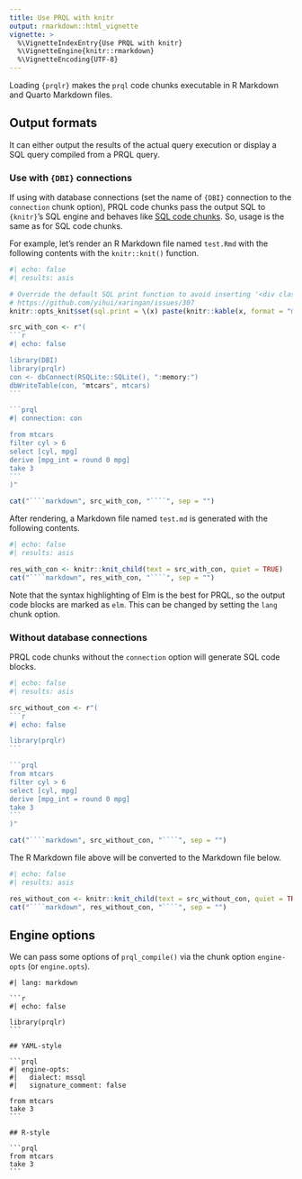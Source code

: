 ```yaml
---
title: Use PRQL with knitr
output: rmarkdown::html_vignette
vignette: >
  %\VignetteIndexEntry{Use PRQL with knitr}
  %\VignetteEngine{knitr::rmarkdown}
  %\VignetteEncoding{UTF-8}
---
```


Loading `{prqlr}` makes the `prql` code chunks executable in R Markdown and Quarto Markdown files.

## Output formats

It can either output the results of the actual query execution or display a SQL query compiled from a PRQL query.

### Use with `{DBI}` connections

If using with database connections (set the name of `{DBI}` connection to the `connection` chunk option),
PRQL code chunks pass the output SQL to `{knitr}`'s SQL engine and
behaves like [SQL code chunks](https://bookdown.org/yihui/rmarkdown/language-engines.html#sql).
So, usage is the same as for SQL code chunks.

For example, let's render an R Markdown file named `test.Rmd` with the following contents
with the `knitr::knit()` function.

````r
#| echo: false
#| results: asis

# Override the default SQL print function to avoid inserting '<div class="knitsql-table">'
# https://github.com/yihui/xaringan/issues/307
knitr::opts_knit$set(sql.print = \(x) paste(knitr::kable(x, format = "markdown"), collapse = "\n"))

src_with_con <- r"(
```r
#| echo: false

library(DBI)
library(prqlr)
con <- dbConnect(RSQLite::SQLite(), ":memory:")
dbWriteTable(con, "mtcars", mtcars)
```

```prql
#| connection: con

from mtcars
filter cyl > 6
select [cyl, mpg]
derive [mpg_int = round 0 mpg]
take 3
```
)"

cat("````markdown", src_with_con, "````", sep = "")
````

After rendering, a Markdown file named `test.md` is generated with the following contents.

````r
#| echo: false
#| results: asis

res_with_con <- knitr::knit_child(text = src_with_con, quiet = TRUE)
cat("````markdown", res_with_con, "````", sep = "")
````

Note that the syntax highlighting of Elm is the best for PRQL,
so the output code blocks are marked as `elm`.
This can be changed by setting the `lang` chunk option.

### Without database connections

PRQL code chunks without the `connection` option will generate SQL code blocks.

````r
#| echo: false
#| results: asis

src_without_con <- r"(
```r
#| echo: false

library(prqlr)
```

```prql
from mtcars
filter cyl > 6
select [cyl, mpg]
derive [mpg_int = round 0 mpg]
take 3
```
)"

cat("````markdown", src_without_con, "````", sep = "")
````

The R Markdown file above will be converted to the Markdown file below.

````r
#| echo: false
#| results: asis

res_without_con <- knitr::knit_child(text = src_without_con, quiet = TRUE)
cat("````markdown", res_without_con, "````", sep = "")
````

## Engine options

We can pass some options of `prql_compile()` via the chunk option `engine-opts` (or `engine.opts`).

````verbatim
#| lang: markdown

```r
#| echo: false

library(prqlr)
```

## YAML-style

```prql
#| engine-opts:
#|   dialect: mssql
#|   signature_comment: false

from mtcars
take 3
```

## R-style

```prql
from mtcars
take 3
```
````
